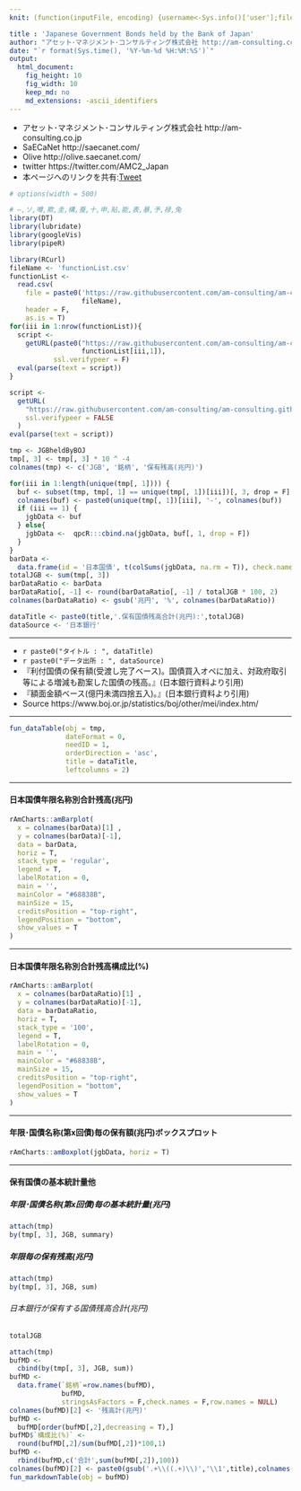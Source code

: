 ```yaml
---
knit: (function(inputFile, encoding) {username<-Sys.info()['user'];fileName<-'defaultPath.csv';pathToFile <-paste0('C:/Users/', username,'/Desktop/pathToCSV/');setwd(pathToFile);buf0<-read.csv(fileName,header = F,skip = 0,stringsAsFactor = F,check.names = F,fileEncoding = 'utf-8');timeStamp<-format(Sys.time(),'%Y%m%d%H%M%S');rmarkdown::render(inputFile, encoding = encoding, output_file = paste0('C:/Users/',username,buf0[2,1],'charts/','am-consulting.co.jp-JGBheldByBOJ.html')) })

title : 'Japanese Government Bonds held by the Bank of Japan'
author: "アセット･マネジメント･コンサルティング株式会社 http://am-consulting.co.jp"
date: "`r format(Sys.time(), '%Y-%m-%d %H:%M:%S')`"
output: 
  html_document:
    fig_height: 10
    fig_width: 10
    keep_md: no
    md_extensions: -ascii_identifiers 
---
```

<link href="http://knowledgevault.saecanet.com/components/rmarkdown-html.css" rel="stylesheet">
<script src="http://knowledgevault.saecanet.com/components/JavascriptCode.js"></script>
<style>.main-container {max-width : 1000px;}</style>

- アセット･マネジメント･コンサルティング株式会社 http://am-consulting.co.jp
- SaECaNet http://saecanet.com/
- Olive http://olive.saecanet.com/
- twitter https://twitter.com/AMC2_Japan
- 本ページへのリンクを共有:<a href="https://twitter.com/share" class="twitter-share-button" data-via="AMC2_Japan" data-size="large">Tweet</a> <script>!function(d,s,id){var js,fjs=d.getElementsByTagName(s)[0],p=/^http:/.test(d.location)?'http':'https';if(!d.getElementById(id)){js=d.createElement(s);js.id=id;js.src=p+'://platform.twitter.com/widgets.js';fjs.parentNode.insertBefore(js,fjs);}}(document, 'script', 'twitter-wjs');</script>

```r
# options(width = 500)
```

```r
# ―,ソ,噂,欺,圭,構,蚕,十,申,貼,能,表,暴,予,禄,兔
library(DT)
library(lubridate)
library(googleVis)
library(pipeR)
```

```r
library(RCurl)
fileName <- 'functionList.csv'
functionList <-
  read.csv(
    file = paste0('https://raw.githubusercontent.com/am-consulting/am-consulting.github.io/master/csv/',
                  fileName),
    header = F,
    as.is = T)
for(iii in 1:nrow(functionList)){
  script <- 
    getURL(paste0("https://raw.githubusercontent.com/am-consulting/am-consulting.github.io/master/", 
                  functionList[iii,1]),
           ssl.verifypeer = F)
  eval(parse(text = script))
}
```

```r
script <-
  getURL(
    "https://raw.githubusercontent.com/am-consulting/am-consulting.github.io/master/importJGBheldByBOJ-2017.r",
    ssl.verifypeer = FALSE
  )
eval(parse(text = script))
```

```r
tmp <- JGBheldByBOJ
tmp[, 3] <- tmp[, 3] * 10 ^ -4
colnames(tmp) <- c('JGB', '銘柄', '保有残高(兆円)')
```

```r
for(iii in 1:length(unique(tmp[, 1]))) {
  buf <- subset(tmp, tmp[, 1] == unique(tmp[, 1])[iii])[, 3, drop = F]
  colnames(buf) <- paste0(unique(tmp[, 1])[iii], '-', colnames(buf))
  if (iii == 1) {
    jgbData <- buf
  } else{
    jgbData <-  qpcR:::cbind.na(jgbData, buf[, 1, drop = F])
  }
}
barData <-
  data.frame(id = '日本国債', t(colSums(jgbData, na.rm = T)), check.names = F)
totalJGB <- sum(tmp[, 3])
barDataRatio <- barData
barDataRatio[, -1] <- round(barDataRatio[, -1] / totalJGB * 100, 2)
colnames(barDataRatio) <- gsub('兆円', '%', colnames(barDataRatio))
```

```r
dataTitle <- paste0(title,'.保有国債残高合計(兆円):',totalJGB)
dataSource <- '日本銀行'
```

***

- `r paste0("タイトル : ", dataTitle)`
- `r paste0("データ出所 : ", dataSource)`
- 『利付国債の保有額(受渡し完了ベース)。国債買入オペに加え、対政府取引等による増減も勘案した国債の残高。』(日本銀行資料より引用)
- 『額面金額ベース(億円未満四捨五入)。』(日本銀行資料より引用)
- Source https://www.boj.or.jp/statistics/boj/other/mei/index.htm/

***

```r
fun_dataTable(obj = tmp,
              dateFormat = 0,
              needID = 1,
              orderDirection = 'asc',
              title = dataTitle,
              leftcolumns = 2)
```

***
#### 日本国債年限名称別合計残高(兆円)

```r
rAmCharts::amBarplot(
  x = colnames(barData)[1] ,
  y = colnames(barData)[-1],
  data = barData,
  horiz = T,
  stack_type = 'regular',
  legend = T,
  labelRotation = 0,
  main = '',
  mainColor = "#68838B",
  mainSize = 15,
  creditsPosition = "top-right",
  legendPosition = "bottom",
  show_values = T
)
```

***
#### 日本国債年限名称別合計残高構成比(%)

```r
rAmCharts::amBarplot(
  x = colnames(barDataRatio)[1] ,
  y = colnames(barDataRatio)[-1],
  data = barDataRatio,
  horiz = T,
  stack_type = '100',
  legend = T,
  labelRotation = 0,
  main = '',
  mainColor = "#68838B",
  mainSize = 15,
  creditsPosition = "top-right",
  legendPosition = "bottom",
  show_values = T
)
```

***
#### 年限･国債名称(第x回債)毎の保有額(兆円)ボックスプロット

```r
rAmCharts::amBoxplot(jgbData, horiz = T)
```

***

#### 保有国債の基本統計量他 {.row}

##### 年限･国債名称(第x回債)毎の基本統計量(兆円) {.col-md-6}

```r
attach(tmp)
by(tmp[, 3], JGB, summary)
```

##### 年限毎の保有残高(兆円) {.col-md-6}

```r
attach(tmp)
by(tmp[, 3], JGB, sum)
```

###### 日本銀行が保有する国債残高合計(兆円)

```r
totalJGB
```

```r
attach(tmp)
bufMD <- 
  cbind(by(tmp[, 3], JGB, sum))
bufMD <-
  data.frame(`銘柄`=row.names(bufMD),
             bufMD,
             stringsAsFactors = F,check.names = F,row.names = NULL)
colnames(bufMD)[2] <- '残高計(兆円)'
bufMD <-
  bufMD[order(bufMD[,2],decreasing = T),]
bufMD$`構成比(%)` <- 
  round(bufMD[,2]/sum(bufMD[,2])*100,1)
bufMD <-
  rbind(bufMD,c('合計',sum(bufMD[,2]),100))
colnames(bufMD)[2] <- paste0(gsub('.+\\((.+)\\)','\\1',title),colnames(bufMD)[2])
fun_markdownTable(obj = bufMD)
```
<script>MakeNegative();</script>
<script>
  (function(i,s,o,g,r,a,m){i['GoogleAnalyticsObject']=r;i[r]=i[r]||function(){
  (i[r].q=i[r].q||[]).push(arguments)},i[r].l=1*new Date();a=s.createElement(o),
  m=s.getElementsByTagName(o)[0];a.async=1;a.src=g;m.parentNode.insertBefore(a,m)
  })(window,document,'script','https://www.google-analytics.com/analytics.js','ga');

  ga('create', 'UA-3077339-5', 'auto');
  ga('send', 'pageview');

</script>
